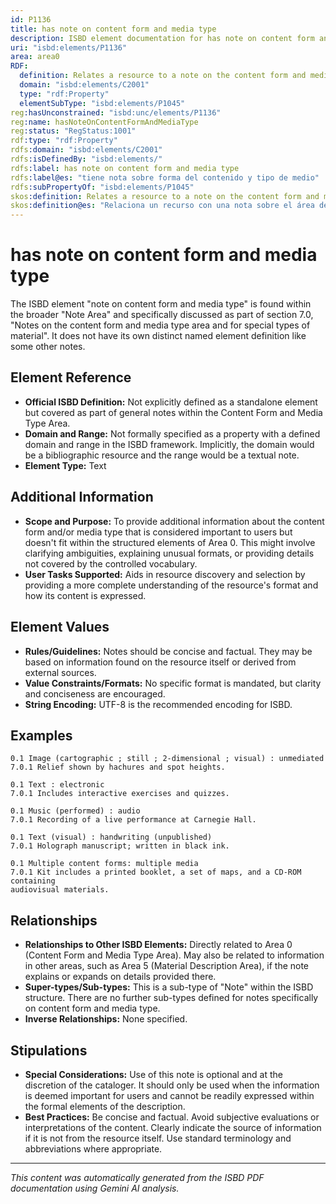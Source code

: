```yaml
---
id: P1136
title: has note on content form and media type
description: ISBD element documentation for has note on content form and media type
uri: "isbd:elements/P1136"
area: area0
RDF:
  definition: Relates a resource to a note on the content form and media type area.
  domain: "isbd:elements/C2001"
  type: "rdf:Property"
  elementSubType: "isbd:elements/P1045"
reg:hasUnconstrained: "isbd:unc/elements/P1136"
reg:name: hasNoteOnContentFormAndMediaType
reg:status: "RegStatus:1001"
rdf:type: "rdf:Property"
rdfs:domain: "isbd:elements/C2001"
rdfs:isDefinedBy: "isbd:elements/"
rdfs:label: has note on content form and media type
rdfs:label@es: "tiene nota sobre forma del contenido y tipo de medio"
rdfs:subPropertyOf: "isbd:elements/P1045"
skos:definition: Relates a resource to a note on the content form and media type area.
skos:definition@es: "Relaciona un recurso con una nota sobre el área de forma del contenido y tipo de medio."
---
```

# has note on content form and media type

The ISBD element "note on content form and media type" is found within the broader "Note Area" and specifically discussed as part of section 7.0, "Notes on the content form and media type area and for special types of material".  It does not have its own distinct named element definition like some other notes.

## Element Reference

- **Official ISBD Definition:** Not explicitly defined as a standalone element but covered as part of general notes within the Content Form and Media Type Area.
- **Domain and Range:**  Not formally specified as a property with a defined domain and range in the ISBD framework. Implicitly, the domain would be a bibliographic resource and the range would be a textual note.
- **Element Type:**  Text

## Additional Information

- **Scope and Purpose:**  To provide additional information about the content form and/or media type that is considered important to users but doesn't fit within the structured elements of Area 0. This might involve clarifying ambiguities, explaining unusual formats, or providing details not covered by the controlled vocabulary.
- **User Tasks Supported:** Aids in resource discovery and selection by providing a more complete understanding of the resource's format and how its content is expressed.


## Element Values

- **Rules/Guidelines:** Notes should be concise and factual. They may be based on information found on the resource itself or derived from external sources.
- **Value Constraints/Formats:** No specific format is mandated, but clarity and conciseness are encouraged.
- **String Encoding:**  UTF-8 is the recommended encoding for ISBD.


## Examples

```
0.1 Image (cartographic ; still ; 2-dimensional ; visual) : unmediated
7.0.1 Relief shown by hachures and spot heights.
```

```
0.1 Text : electronic
7.0.1 Includes interactive exercises and quizzes.
```

```
0.1 Music (performed) : audio
7.0.1 Recording of a live performance at Carnegie Hall.
```

```
0.1 Text (visual) : handwriting (unpublished)
7.0.1 Holograph manuscript; written in black ink.
```

```
0.1 Multiple content forms: multiple media
7.0.1 Kit includes a printed booklet, a set of maps, and a CD-ROM containing
audiovisual materials.
```


## Relationships

- **Relationships to Other ISBD Elements:** Directly related to Area 0 (Content Form and Media Type Area). May also be related to information in other areas, such as Area 5 (Material Description Area), if the note explains or expands on details provided there.
- **Super-types/Sub-types:**  This is a sub-type of "Note" within the ISBD structure.  There are no further sub-types defined for notes specifically on content form and media type.
- **Inverse Relationships:**  None specified.


## Stipulations

- **Special Considerations:**  Use of this note is optional and at the discretion of the cataloger. It should only be used when the information is deemed important for users and cannot be readily expressed within the formal elements of the description.
- **Best Practices:** Be concise and factual.  Avoid subjective evaluations or interpretations of the content.  Clearly indicate the source of information if it is not from the resource itself.  Use standard terminology and abbreviations where appropriate.


---

*This content was automatically generated from the ISBD PDF documentation using Gemini AI analysis.*
